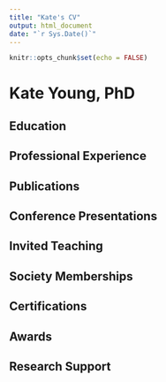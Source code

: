 ```yaml
---
title: "Kate's CV"
output: html_document
date: "`r Sys.Date()`"
---
```


```r
knitr::opts_chunk$set(echo = FALSE)
```

# Kate Young, PhD

## Education

## Professional Experience

## Publications

## Conference Presentations

## Invited Teaching

## Society Memberships

## Certifications

## Awards

## Research Support

